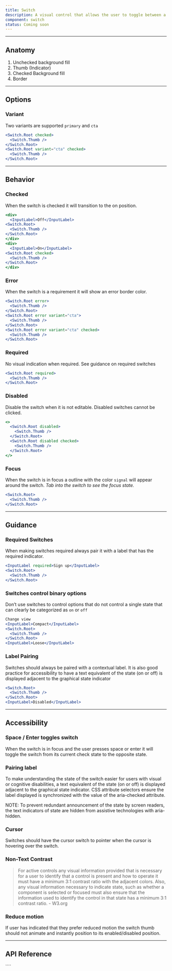 ```yaml
---
title: Switch
description: A visual control that allows the user to toggle between a binary state of “on” and “off”.
component: switch
status: Coming soon
---
```


---

## Anatomy

<Anatomy
  src="/img/components/switch/anatomy.svg"
  caption="Note: Image not to scale"
/>

1. Unchecked background fill
1. Thumb (Indicator)
1. Checked Background fill
1. Border

---

## Options

### Variant

Two variants are supported `primary` and `cta`

```jsx withPreview
<Switch.Root checked>
  <Switch.Thumb />
</Switch.Root>
<Switch.Root variant="cta" checked>
  <Switch.Thumb />
</Switch.Root>
```

---

## Behavior

### Checked

When the switch is checked it will transition to the on position.

```jsx withPreview
<div>
  <InputLabel>Off</InputLabel>
<Switch.Root>
  <Switch.Thumb />
</Switch.Root>
</div>
<div>
  <InputLabel>On</InputLabel>
<Switch.Root checked>
  <Switch.Thumb />
</Switch.Root>
</div>
```

### Error

When the switch is a requirement it will show an error border color.

```jsx withPreview
<Switch.Root error>
  <Switch.Thumb />
</Switch.Root>
<Switch.Root error variant="cta">
  <Switch.Thumb />
</Switch.Root>
<Switch.Root error variant="cta" checked>
  <Switch.Thumb />
</Switch.Root>
```

### Required

No visual indication when required. See guidance on required switches

```jsx withPreview
<Switch.Root required>
  <Switch.Thumb />
</Switch.Root>
```

### Disabled

Disable the switch when it is not editable. Disabled switches cannot be clicked.

```jsx withPreview
<>
  <Switch.Root disabled>
    <Switch.Thumb />
  </Switch.Root>
  <Switch.Root disabled checked>
    <Switch.Thumb />
  </Switch.Root>
</>
```

### Focus

When the switch is in focus a outline with the color `signal` will appear around the switch. _Tab into the switch to see the focus state._

```jsx withPreview
<Switch.Root>
  <Switch.Thumb />
</Switch.Root>
```

---

## Guidance

### Required Switches

When making switches required always pair it with a label that has the required indicator.

```jsx withPreview isGuide="success"
<InputLabel required>Sign up</InputLabel>
<Switch.Root>
  <Switch.Thumb />
</Switch.Root>
```

### Switches control binary options

Don’t use switches to control options that do not control a single state that can clearly be categorized as `on` or `off`

```jsx withPreview isGuide="success"
Change view
<InputLabel>Compact</InputLabel>
<Switch.Root>
  <Switch.Thumb />
</Switch.Root>
<InputLabel>Loose</InputLabel>
```

### Label Pairing

Switches should always be paired with a contextual label. It is also good practice for accessibility to have a text equivalent of the state (on or off) is displayed adjacent to the graphical state indicator

```jsx withPreview isGuide="success"
<Switch.Root>
  <Switch.Thumb />
</Switch.Root>
<InputLabel>Disabled</InputLabel>
```

---

## Accessibility

### Space / Enter toggles switch

When the switch is in focus and the user presses space or enter it will toggle the switch from its current check state to the opposite state.

### Pairing label

To make understanding the state of the switch easier for users with visual or cognitive disabilities, a text equivalent of the state (on or off) is displayed adjacent to the graphical state indicator. CSS attribute selectors ensure the label displayed is synchronized with the value of the aria-checked attribute.

NOTE: To prevent redundant announcement of the state by screen readers, the text indicators of state are hidden from assistive technologies with aria-hidden.

### Cursor

Switches should have the cursor switch to pointer when the cursor is hovering over the switch.

### Non-Text Contrast

> For active controls any visual information provided that is necessary for a user to identify that a control is present and how to operate it must have a minimum 3:1 contrast ratio with the adjacent colors. Also, any visual information necessary to indicate state, such as whether a component is selected or focused must also ensure that the information used to identify the control in that state has a minimum 3:1 contrast ratio. - W3.org

<Anatomy
  src="/img/components/switch/target-contrast.svg"
  caption="Note: Image not to scale"
/>

### Reduce motion

If user has indicated that they prefer reduced motion the switch thumb should not animate and instantly position to its enabled/disabled position.

---

## API Reference

<PropsTable props={propsTable} />
````
